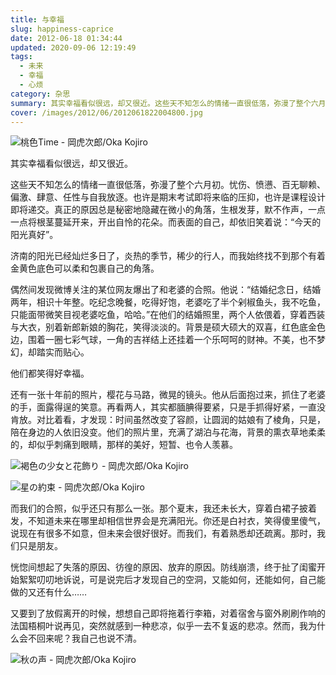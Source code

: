 ```yaml
---
title: 与幸福
slug: happiness-caprice
date: 2012-06-18 01:34:44
updated: 2020-09-06 12:19:49
tags:
  - 未来
  - 幸福
  - 心烦
category: 杂思
summary: 其实幸福看似很远，却又很近。这些天不知怎么的情绪一直很低落，弥漫了整个六月初。忧伤、愤懑、百无聊赖、偏激、肆意、任性与自我放逐。
cover: /images/2012/06/2012061822004800.jpg
---
```


![桃色Time - 岡虎次郎/Oka Kojiro](/images/2012/06/2012061822023600.jpg)

<MusicPlayer netease={1908267808} />

其实幸福看似很远，却又很近。

这些天不知怎么的情绪一直很低落，弥漫了整个六月初。忧伤、愤懑、百无聊赖、偏激、肆意、任性与自我放逐。也许是期末考试即将来临的压抑，也许是课程设计即将递交。真正的原因总是秘密地隐藏在微小的角落，生根发芽，默不作声，一点一点将根茎蔓延开来，开出自怜的花朵。而表面的自己，却依旧笑着说：“今天的阳光真好”。

济南的阳光已经灿烂多日了，炎热的季节，稀少的行人，而我始终找不到那个有着金黄色底色可以柔和包裹自己的角落。

偶然间发现微博关注的某位网友爆出了和老婆的合照。他说：“结婚纪念日，结婚两年，相识十年整。吃纪念晚餐，吃得好饱，老婆吃了半个剁椒鱼头，我不吃鱼，只能面带微笑目视老婆吃鱼，哈哈。”在他们的结婚照里，两个人依偎着，穿着西装与大衣，别着新郎新娘的胸花，笑得淡淡的。背景是硕大硕大的双喜，红色底金色边，围着一圈七彩气球，一角的吉祥结上还挂着一个乐呵呵的财神。不美，也不梦幻，却踏实而贴心。

他们都笑得好幸福。

还有一张十年前的照片，樱花与马路，微晃的镜头。他从后面抱过来，抓住了老婆的手，面露得逞的笑意。再看两人，其实都腼腆得要紧，只是手抓得好紧，一直没肯放。对比着看，才发现：时间虽然改变了容颜，让圆润的姑娘有了棱角，只是，陪在身边的人依旧没变。他们的照片里，充满了湖泊与花海，背景的熏衣草地柔柔的，却似乎刺痛到眼睛，那样的美好，短暂、也令人羡慕。

![褐色の少女と花飾り - 岡虎次郎/Oka Kojiro](/images/2012/06/2012061822101400.jpg)

![星の約束 - 岡虎次郎/Oka Kojiro](/images/2012/06/2012061822102000.jpg)

而我们的合照，似乎还只有那么一张。那个夏末，我还未长大，穿着白裙子披着发，不知道未来在哪里却相信世界会是充满阳光。你还是白衬衣，笑得傻里傻气，说现在有很多不如意，但未来会很好很好。而我们，有着熟悉却还疏离。那时，我们只是朋友。

恍惚间想起了失落的原因、彷徨的原因、放弃的原因。防线崩溃，终于扯了闺蜜开始絮絮叨叨地诉说，可是说完后才发现自己的空洞，又能如何，还能如何，自己能做的又还有什么……

又要到了放假离开的时候，想想自己即将拖着行李箱，对着宿舍与窗外刷刷作响的法国梧桐叶说再见，突然就感到一种悲凉，似乎一去不复返的悲凉。然而，我为什么会不回来呢？我自己也说不清。

![秋の声 - 岡虎次郎/Oka Kojiro](/images/2012/06/2012061822064600.jpg)
